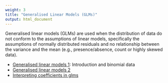 ```yaml
---
weight: 3
title: "Generalised Linear Models (GLMs)"
output: html_document
---
```

Generalised linear models (GLMs) are used when the distribution of data do not conform to the assumptions of linear models, specifically the assumptions of normally distributed residuals and no relationship between the variance and the mean (e.g., presence/absence, count or highly skewed data).

* [Generalised linear models 1](http://environmentalcomputing.net/generalised-linear-models-1/): Introduction and binomial data  
* [Generalised linear models 2](http://environmentalcomputing.net/generalised-linear-models-2/: Count data)
* [Interpreting coefficients in glms](http://environmentalcomputing.net/interpreting-coefficients-in-glms/)
